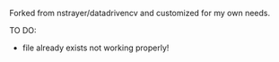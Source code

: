 Forked from nstrayer/datadrivencv and customized for my own needs.


TO DO: 

- file already exists not working properly!
